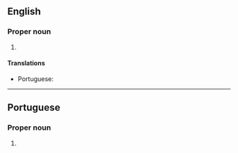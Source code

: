 ==English==
{{wikipedia}}

===Proper noun===
{{en-proper noun|head=[[mina|Minas]] [[geral|Gerais]]}}

# {{place:Brazil/state|en|capital=Belo Horizonte|region=Southeast Region}}

====Translations====
{{trans-top|state in south-eastern Brazil}}
* Portuguese: {{t+|pt|Minas Gerais|f|f-p}}
{{trans-mid}}
{{trans-bottom}}

----

==Portuguese==

===Proper noun===
{{pt-proper noun}}

# {{place:Brazil/state|pt|capital=Belo Horizonte|region=Southeast Region}}